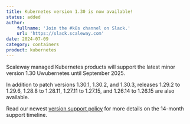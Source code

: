 ```yaml
---
title: Kubernetes version 1.30 is now available!
status: added
author:
    fullname: 'Join the #k8s channel on Slack.'
    url: 'https://slack.scaleway.com'
date: 2024-07-09
category: containers
product: kubernetes
---
```


Scaleway managed Kubernetes products will support the latest minor version 1.30 Uwubernetes until September 2025.

In addition to patch versions 1.30.1, 1.30.2, and 1.30.3, releases 1.29.2 to 1.29.6, 1.28.8 to 1.28.11, 1.27.11 to 1.27.15, and 1.26.14 to 1.26.15 are also available.

Read our newest [version support policy](/containers/kubernetes/reference-content/version-support-policy/) for more details on the 14-month support timeline.

